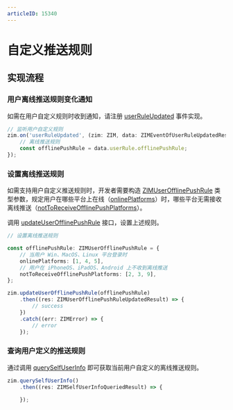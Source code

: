 ```yaml
---
articleID: 15340
---
```

# 自定义推送规则


<Content />

## 实现流程

### 用户离线推送规则变化通知

如需在用户自定义规则时收到通知，请注册 [userRuleUpdated](@userRuleUpdated) 事件实现。

```typescript
// 监听用户自定义规则
zim.on('userRuleUpdated', (zim: ZIM, data: ZIMEventOfUserRuleUpdatedResult) => {
    // 离线推送规则
    const offlinePushRule = data.userRule.offlinePushRule;
});
```

### 设置离线推送规则

如需支持用户自定义推送规则时，开发者需要构造 [ZIMUserOfflinePushRule](@-ZIMUserOfflinePushRule) 类型参数，规定用户在哪些平台上在线（[onlinePlatforms](@onlinePlatforms)）时，哪些平台无需接收离线推送（[notToReceiveOfflinePushPlatforms](@notToReceiveOfflinePushPlatforms)）。

调用 [updateUserOfflinePushRule](@updateUserOfflinePushRule) 接口，设置上述规则。

```typescript
// 设置离线推送规则

const offlinePushRule: ZIMUserOfflinePushRule = {
    // 当用户 Win、MacOS、Linux 平台登录时
    onlinePlatforms: [1, 4, 5],
    // 用户在 iPhoneOS、iPadOS、Android 上不收到离线推送
    notToReceiveOfflinePushPlatforms: [2, 3, 9],
};

zim.updateUserOfflinePushRule(offlinePushRule)
    .then((res: ZIMUserOfflinePushRuleUpdatedResult) => {
        // success
    })
    .catch((err: ZIMError) => {
        // error
    });
```

### 查询用户定义的推送规则

通过调用 [querySelfUserInfo](@querySelfUserInfo) 即可获取当前用户自定义的离线推送规则。

```typescript 
zim.querySelfUserInfo()
    .then((res: ZIMSelfUserInfoQueriedResult) => {
        
    });
```
